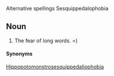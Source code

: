 Alternative spellings
Sesquippedalophobia

== Noun ==

# The fear of long words. =)

====Synonyms====
[[Hippopotomonstrosesquippedaliophobia]]